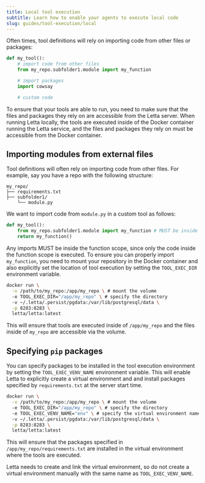 ```yaml
---
title: Local tool execution
subtitle: Learn how to enable your agents to execute local code
slug: guides/tool-execution/local
---
```


Often times, tool definitions will rely on importing code from other files or packages:
```python
def my_tool():
    # import code from other files
    from my_repo.subfolder1.module import my_function

    # import packages
    import cowsay

    # custom code

```
To ensure that your tools are able to run, you need to make sure that the files and packages they rely on are accessible from the Letta server. When running Letta locally, the tools are executed inside of the Docker container running the Letta service, and the files and packages they rely on must be accessible from the Docker container.


## Importing modules from external files
Tool definitions will often rely on importing code from other files. For example, say you have a repo with the following structure:
```
my_repo/
├── requirements.txt
├── subfolder1/
    └── module.py
```
We want to import code from `module.py` in a custom tool as follows:
```python
def my_tool():
    from my_repo.subfolder1.module import my_function # MUST be inside the function scope
    return my_function()
```
<Warning>Any imports MUST be inside the function scope, since only the code inside the function scope is executed.</Warning>
To ensure you can properly import `my_function`, you need to mount your repository in the Docker container and also explicitly set the location of tool execution by setting the `TOOL_EXEC_DIR` environment variable.
```sh
docker run \
  -v /path/to/my_repo:/app/my_repo \ # mount the volume
  -e TOOL_EXEC_DIR="/app/my_repo" \ # specify the directory
  -v ~/.letta/.persist/pgdata:/var/lib/postgresql/data \
  -p 8283:8283 \
  letta/letta:latest
```
This will ensure that tools are executed inside of `/app/my_repo` and the files inside of `my_repo` are accessible via the volume.

## Specifying `pip` packages
You can specify packages to be installed in the tool execution environment by setting the `TOOL_EXEC_VENV_NAME` environment variable. This will enable Letta to explicitly create a virtual environment and and install packages specified by `requirements.txt` at the server start time.
```sh
docker run \
  -v /path/to/my_repo:/app/my_repo \ # mount the volume
  -e TOOL_EXEC_DIR="/app/my_repo" \ # specify the directory
  -e TOOL_EXEC_VENV_NAME="env" \ # specify the virtual environment name
  -v ~/.letta/.persist/pgdata:/var/lib/postgresql/data \
  -p 8283:8283 \
  letta/letta:latest
```
This will ensure that the packages specified in `/app/my_repo/requirements.txt` are installed in the virtual environment where the tools are executed.

<Warning>Letta needs to create and link the virtual environment, so do not create a virtual environment manually with the same name as `TOOL_EXEC_VENV_NAME`. </Warning>
